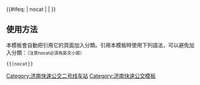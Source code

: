 {{鐵道路線
| 模板名稱 = 济南快速公交二号线车站
| 名稱 = [[济南快速公交]][[济南快速公交2号线|2号线]]
| 代表色 = 
| 背景顏色 = 
| Logo = 
| 車站列表 =  [[北关北路站]](常规站台) • [[历黄路站]] • [[东泺河路站]] • [[历山路站]] • [[花园路站]] • [[东仓站]] • [[解放桥站 (济南)|解放桥站]] • [[山东新闻大厦站]] • [[文化东路西口站]] • [[经十路山师东路站]](常规站台) • [[经十路科院路站]](常规站台) • [[经十路燕子山西路站]](常规站台) • [[经十路山大路站]](常规站台) • [[经十路燕子山路南口站]](常规站台) • [[燕山立交桥西站]](常规站台)
}}<includeonly>{{#ifeq: {{{1}}} | nocat | <!--空--> | [[Category:济南快速公交二号线车站]] }}</includeonly><noinclude>

==使用方法==
本模板會自動把引用它的頁面加入分類。引用本模板時使用下列語法，可以避免加入分類：<small>（注意nocat必須為英文小寫）</small>
 <nowiki>{{</nowiki>{{PAGENAME}}<nowiki>|nocat}}</nowiki>

[[Category:济南快速公交模板]]
</noinclude>